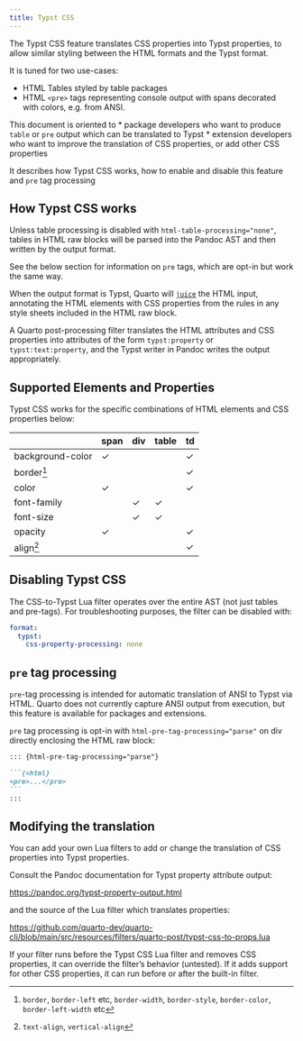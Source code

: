 ```yaml
---
title: Typst CSS
---
```


The Typst CSS feature translates CSS properties into Typst properties, to allow similar styling between the HTML formats and the Typst format.

It is tuned for two use-cases:

- HTML Tables styled by table packages
- HTML `<pre>` tags representing console output with spans decorated with colors, e.g. from ANSI.

This document is oriented to
* package developers who want to produce `table` or `pre` output which can be translated to Typst
* extension developers who want to improve the translation of CSS properties, or add other CSS properties

It describes how Typst CSS works, how to enable and disable this feature and `pre` tag processing

## How Typst CSS works

Unless table processing is disabled with `html-table-processing="none"`, tables in HTML raw blocks will be parsed into the Pandoc AST and then written by the output format. 

See the below section for information on `pre` tags, which are opt-in but work the same way.

When the output format is Typst, Quarto will [`juice`](https://github.com/Automattic/juice) the HTML input, annotating the HTML elements with CSS properties from the rules in any style sheets included in the HTML raw block.

A Quarto post-processing filter translates the HTML attributes and CSS properties into attributes of the form `typst:property` or `typst:text:property`, and the Typst writer in Pandoc writes the output appropriately.

## Supported Elements and Properties

Typst CSS works for the specific combinations of HTML elements and CSS properties below:

|                  | span | div | table | td  |
|------------------|------|-----|-------|-----|
| background-color |   ✓  |     |       |  ✓  |
| border[^1]       |      |     |       |  ✓  |
| color            |   ✓  |     |       |  ✓  |
| font-family      |      |  ✓  |   ✓   |     |
| font-size        |      |  ✓  |   ✓   |     |
| opacity          |   ✓  |     |       |  ✓  |
| align[^2]        |      |     |       |  ✓  |


[^1]: `border`, `border-left` etc, `border-width`, `border-style`, `border-color`, `border-left-width` etc

[^2]: `text-align`, `vertical-align`

## Disabling Typst CSS

The CSS-to-Typst Lua filter operates over the entire AST (not just tables and pre-tags). For troubleshooting purposes, the filter can be disabled with:

``` yaml
format:
  typst:
    css-property-processing: none
```
    

## `pre` tag processing

`pre`-tag processing is intended for automatic translation of ANSI to Typst via HTML. Quarto does not currently capture ANSI output from execution, but this feature is available for packages and extensions.

`pre` tag processing is opt-in with `html-pre-tag-processing="parse"` on div directly enclosing the HTML raw block:

```` markdown
::: {html-pre-tag-processing="parse"}

```{=html}
<pre>...</pre>
```
:::
````

## Modifying the translation

You can add your own Lua filters to add or change the translation of CSS properties into Typst properties.

Consult the Pandoc documentation for Typst property attribute output:

<https://pandoc.org/typst-property-output.html>

and the source of the Lua filter which translates properties:

<https://github.com/quarto-dev/quarto-cli/blob/main/src/resources/filters/quarto-post/typst-css-to-props.lua>

If your filter runs before the Typst CSS Lua filter and removes CSS properties, it can override the filter's behavior (untested). If it adds support for other CSS properties, it can run before or after the built-in filter.